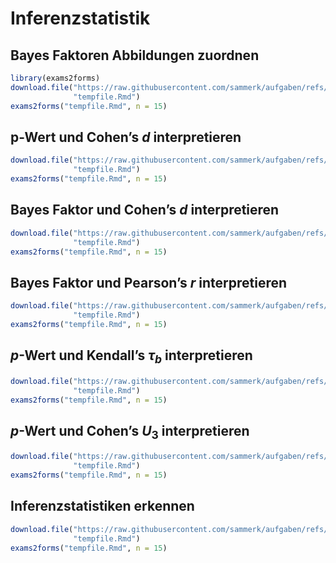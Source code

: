 # Inferenzstatistik
## Bayes Faktoren Abbildungen zuordnen
```r
library(exams2forms)
download.file("https://raw.githubusercontent.com/sammerk/aufgaben/refs/heads/master/inferenzstatistik/bf-abbildung-zuordnen/exams/bf-abbildung-zuordnen.Rmd",
              "tempfile.Rmd")
exams2forms("tempfile.Rmd", n = 15)
```

## p-Wert und Cohen's $d$ interpretieren
```r
download.file("https://raw.githubusercontent.com/sammerk/aufgaben/refs/heads/master/inferenzstatistik/interpretation-cohen-d-p/exams/interpretation-cohen-d-p.Rmd",
              "tempfile.Rmd")
exams2forms("tempfile.Rmd", n = 15)
```

## Bayes Faktor und Cohen's $d$ interpretieren
```r
download.file("https://raw.githubusercontent.com/sammerk/aufgaben/refs/heads/master/inferenzstatistik/interpretation-cohen-d-bf/exams/interpretation-cohen-d-bf.Rmd",
              "tempfile.Rmd")
exams2forms("tempfile.Rmd", n = 15)
```

## Bayes Faktor und Pearson's $r$ interpretieren
```r
download.file("https://raw.githubusercontent.com/sammerk/aufgaben/refs/heads/master/inferenzstatistik/interpretation-r-bf/exams/interpretation-r-bf.Rmd",
              "tempfile.Rmd")
exams2forms("tempfile.Rmd", n = 15)
```

## $p$-Wert und Kendall's $\tau_b$ interpretieren
```r
download.file("https://raw.githubusercontent.com/sammerk/aufgaben/refs/heads/master/inferenzstatistik/interpretation-taub-p/exams/interpretation-taub-p.Rmd",
              "tempfile.Rmd")
exams2forms("tempfile.Rmd", n = 15)
```

## $p$-Wert und Cohen's $U_3$ interpretieren
```r
download.file("https://raw.githubusercontent.com/sammerk/aufgaben/refs/heads/master/inferenzstatistik/interpretation-u3-p/exams/interpretation-u3-p.Rmd",
              "tempfile.Rmd")
exams2forms("tempfile.Rmd", n = 15)
```


## Inferenzstatistiken erkennen
```r
download.file("https://raw.githubusercontent.com/sammerk/aufgaben/refs/heads/master/inferenzstatistik/welche-koeffizienten-sind-inferenzstatistiken/exams/welche-koeffizienten-sind-inferenzstatistiken.Rmd",
              "tempfile.Rmd")
exams2forms("tempfile.Rmd", n = 15)
```


